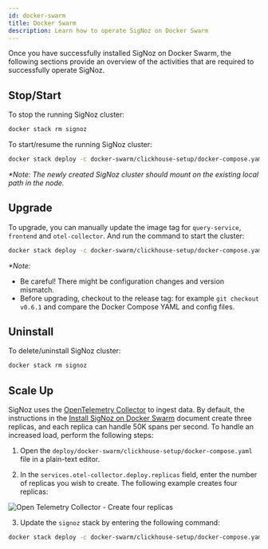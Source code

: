 ```yaml
---
id: docker-swarm
title: Docker Swarm
description: Learn how to operate SigNoz on Docker Swarm
---
```


Once you have successfully installed SigNoz on Docker Swarm, the following sections provide an overview of the activities that are required to successfully operate SigNoz.

## Stop/Start

To stop the running SigNoz cluster:

```bash
docker stack rm signoz
```

To start/resume the running SigNoz cluster:

```bash
docker stack deploy -c docker-swarm/clickhouse-setup/docker-compose.yaml signoz
```

_*Note: The newly created SigNoz cluster should mount on the existing local path in the node._


## Upgrade

To upgrade, you can manually update the image tag for `query-service`, `frontend` and `otel-collector`.
And run the command to start the cluster:

```bash
docker stack deploy -c docker-swarm/clickhouse-setup/docker-compose.yaml signoz
```

_*Note:_
- Be careful! There might be configuration changes and version mismatch.
- Before upgrading, checkout to the release tag: for example `git checkout v0.6.1` and compare the Docker Compose YAML and config files.

## Uninstall

To delete/uninstall SigNoz cluster:

```bash
docker stack rm signoz
```

## Scale Up

SigNoz uses the [OpenTelemetry Collector](https://github.com/open-telemetry/opentelemetry-collector) to ingest data. By default, the instructions in the [Install SigNoz on Docker Swarm](/docs/install/docker-swarm) document create three replicas, and each replica can handle 50K spans per second. To handle an increased load, perform the following steps:

1. Open the `deploy/docker-swarm/clickhouse-setup/docker-compose.yaml` file in a plain-text editor.

2. In the `services.otel-collector.deploy.replicas` field, enter the number of replicas you wish to create. The following example creates four replicas:

  ![Open Telemetry Collector - Create four replicas](/images/docs/scale-up-otel.png)

3. Update the `signoz` stack by entering the following command:

  ```bash
docker stack deploy -c docker-swarm/clickhouse-setup/docker-compose.yaml signoz
  ```
